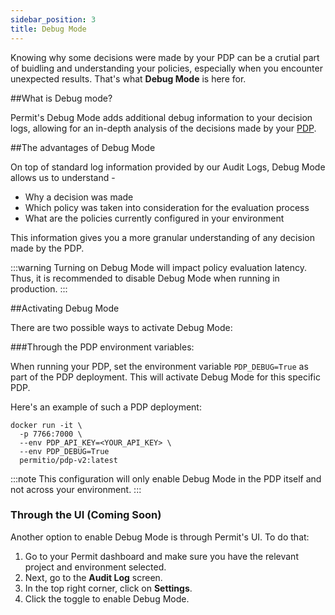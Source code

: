 ```yaml
---
sidebar_position: 3
title: Debug Mode
---
```


Knowing why some decisions were made by your PDP can be a crutial part of buidling and understanding your policies, especially when you encounter unexpected results.
That's what **Debug Mode** is here for.

##What is Debug mode?

Permit's Debug Mode adds additional debug information to your decision logs, allowing for an in-depth analysis of the decisions made by your [PDP](link).

##The advantages of Debug Mode

On top of standard log information provided by our Audit Logs, Debug Mode allows us to understand -

- Why a decision was made
- Which policy was taken into consideration for the evaluation process
- What are the policies currently configured in your environment

This information gives you a more granular understanding of any decision made by the PDP.

:::warning
Turning on Debug Mode will impact policy evaluation latency. Thus, it is recommended to disable Debug Mode when running in production.
:::

##Activating Debug Mode

There are two possible ways to activate Debug Mode:

###Through the PDP environment variables:

When running your PDP, set the environment variable `PDP_DEBUG=True` as part of the PDP deployment.
This will activate Debug Mode for this specific PDP.

Here's an example of such a PDP deployment:

```
docker run -it \
  -p 7766:7000 \
  --env PDP_API_KEY=<YOUR_API_KEY> \
  --env PDP_DEBUG=True
  permitio/pdp-v2:latest
```

:::note
This configuration will only enable Debug Mode in the PDP itself and not across your environment.
:::

### Through the UI (Coming Soon)

Another option to enable Debug Mode is through Permit's UI. To do that:

1. Go to your Permit dashboard and make sure you have the relevant project and environment selected.
2. Next, go to the **Audit Log** screen.
3. In the top right corner, click on **Settings**.
4. Click the toggle to enable Debug Mode.

